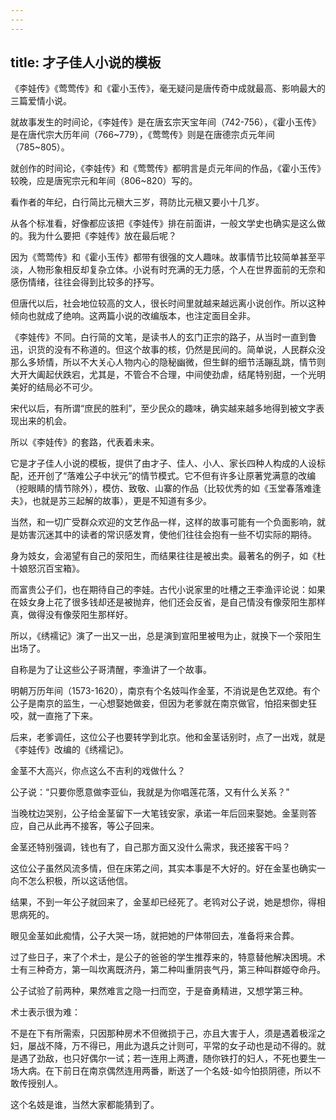 ```yaml
---
---
---
```

title: 才子佳人小说的模板
---




《李娃传》《莺莺传》和《霍小玉传》，毫无疑问是唐传奇中成就最高、影响最大的三篇爱情小说。

就故事发生的时间论，《李娃传》是在唐玄宗天宝年间（742-756），《霍小玉传》是在唐代宗大历年间（766~779），《莺莺传》则是在唐德宗贞元年间（785~805）。

就创作的时间论，《李娃传》和《莺莺传》都明言是贞元年间的作品，《霍小玉传》较晚，应是唐宪宗元和年间（806~820）写的。

看作者的年纪，白行简比元稹大三岁，蒋防比元稹又要小十几岁。

从各个标准看，好像都应该把《李娃传》排在前面讲，一般文学史也确实是这么做的。我为什么要把《李娃传》放在最后呢？

因为《莺莺传》和《霍小玉传》都带有很强的文人趣味。故事情节比较简单甚至平淡，人物形象相反却复杂立体。小说有时充满的无力感，个人在世界面前的无奈和感伤情绪，往往会得到比较多的抒写。

但唐代以后，社会地位较高的文人，很长时间里就越来越远离小说创作。所以这种倾向也就成了绝响。这两篇小说的改编版本，也注定面目全非。

《李娃传》不同。白行简的文笔，是读书人的玄门正宗的路子，从当时一直到鲁迅，识货的没有不称道的。但这个故事的核，仍然是民间的。简单说，人民群众没那么多矫情，所以不大关心人物内心的隐秘幽微，但生鲜的细节活蹦乱跳，情节则大开大阖起伏跌宕，尤其是，不管合不合理，中间使劲虐，结尾特别甜，一个光明美好的结局必不可少。

宋代以后，有所谓“庶民的胜利”，至少民众的趣味，确实越来越多地得到被文字表现出来的机会。

所以《李娃传》的套路，代表着未来。

它是才子佳人小说的模板，提供了由才子、佳人、小人、家长四种人构成的人设标配，还开创了“落难公子中状元”的情节模式。它不但有许多让原著党满意的改编（挖眼睛的情节除外），模仿、致敬、山寨的作品（比较优秀的如《玉堂春落难逢夫》，也就是苏三起解的故事），更是不知道有多少。

当然，和一切广受群众欢迎的文艺作品一样，这样的故事可能有一个负面影响，就是妨害沉迷其中的读者的常识感发育，使他们往往会抱有一些不切实际的期待。

身为妓女，会渴望有自己的荥阳生，而结果往往是被出卖。最著名的例子，如《杜十娘怒沉百宝箱》。

而富贵公子们，也在期待自己的李娃。古代小说家里的吐槽之王李渔评论说：如果在妓女身上花了很多钱却还是被抛弃，他们还会反省，是自己情没有像荥阳生那样真，做得没有像荥阳生那样好。

所以，《绣襦记》演了一出又一出，总是演到宣阳里被甩为止，就换下一个荥阳生出场了。

自称是为了让这些公子哥清醒，李渔讲了一个故事。

明朝万历年间（1573-1620），南京有个名妓叫作金茎，不消说是色艺双绝。有个公子是南京的监生，一心想娶她做妾，但因为老爹就在南京做官，怕招来御史狂咬，就一直拖了下来。

后来，老爹调任，这位公子也要转学到北京。他和金茎话别时，点了一出戏，就是《李娃传》改编的《绣襦记》。

金茎不大高兴，你点这么不吉利的戏做什么？

公子说：“只要你愿意做李亚仙，我就是为你唱莲花落，又有什么关系？”

当晚枕边哭别，公子给金茎留下一大笔钱安家，承诺一年后回来娶她。金茎则答应，自己从此再不接客，等公子回来。

金茎还特别强调，钱也有了，自己那方面又没什么需求，我还接客干吗？

这位公子虽然风流多情，但在床笫之间，其实本事是不大好的。好在金茎也确实一向不怎么积极，所以这话他信。

结果，不到一年公子就回来了，金茎却已经死了。老鸨对公子说，她是想你，得相思病死的。

眼见金茎如此痴情，公子大哭一场，就把她的尸体带回去，准备将来合葬。

过了些日子，来了个术士，是公子的爸爸的学生推荐来的，特意替他解决困境。术士有三种奇方，第一叫坎离既济丹，第二种叫重阴丧气丹，第三种叫群姬夺命丹。

公子试验了前两种，果然难言之隐一扫而空，于是奋勇精进，又想学第三种。

术士表示很为难：

不是在下有所需索，只因那种房术不但微损于己，亦且大害于人，须是遇着极淫之妇，屡战不降，万不得已，用此为退兵之计则可，平常的女子动也是动不得的。就是遇了劲敌，也只好偶尔一试；若一连用上两遭，随你铁打的妇人，不死也要生一场大病。在下前日在南京偶然连用两番，断送了一个名妓-如今怕损阴德，所以不敢传授别人。

这个名妓是谁，当然大家都能猜到了。